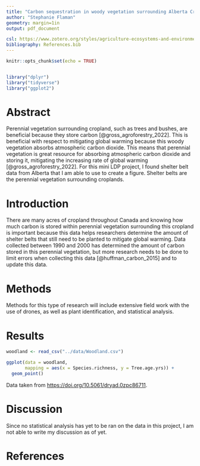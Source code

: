 ```yaml
---
title: "Carbon sequestration in woody vegetation surrounding Alberta Cropland"
author: "Stephanie Flaman"
geometry: margin=1in
output: pdf_document

csl: https://www.zotero.org/styles/agriculture-ecosystems-and-environment?source=1
bibliography: References.bib
---
```


```r
knitr::opts_chunk$set(echo = TRUE)


library("dplyr")
library("tidyverse")
library("ggplot2")
```

# Abstract

Perennial vegetation surrounding cropland, such as trees and bushes, are beneficial because they store carbon [@gross_agroforestry_2022]. This is beneficial with respect to mitigating global warming because this woody vegetation absorbs atmospheric carbon dioxide. This means that perennial vegetation is great resource for absorbing atmospheric carbon dioxide and storing it, mitigating the increasing rate of global warming [@gross_agroforestry_2022]. For this mini LDP project, I found shelter belt data from Alberta that I am able to use to create a figure. Shelter belts are the perennial vegetation surrounding croplands.

# Introduction

There are many acres of cropland throughout Canada and knowing how much carbon is stored within perennial vegetation surrounding this cropland is important because this data helps researchers determine the amount of shelter belts that still need to be planted to mitigate global warming. Data collected between 1990 and 2000 has determined the amount of carbon stored in this perennial vegetation, but more research needs to be done to limit errors when collecting this data [@huffman_carbon_2015] and to update this data.

# Methods

Methods for this type of research will include extensive field work with the use of drones, as well as plant identification, and statistical analysis.

# Results

```r

woodland <- read_csv("../data/Woodland.csv")

ggplot(data = woodland,
       mapping = aes(x = Species.richness, y = Tree.age.yrs)) +
  geom_point()

```

Data taken from <https://doi.org/10.5061/dryad.0zpc86711>.

# Discussion

Since no statistical analysis has yet to be ran on the data in this project, I am not able to write my discussion as of yet.

# References

::: {#refs}
:::
